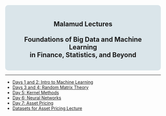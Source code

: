 ::: {style="text-align: center; background-color: #dae5ea; padding: 20px; border-radius: 10px;"}

## Malamud Lectures<br><br>Foundations of Big Data and Machine Learning <br>in Finance, Statistics, and Beyond
:::

---

- [Days 1 and 2: Intro to Machine Learning](Slides1_IntroToML.pdf)
- [Days 3 and 4: Random Matrix Theory](RandomMatrixTheory.pdf)
- [Day 5: Kernel Methods](AdvancedKernels.pdf)
- [Day 6: Neural Networks](NeuralNetworksAndNTK.pdf)
- [Day 7: Asset Pricing](AssetPricing.pdf)
- [Datasets for Asset Pricing Lecture](https://drive.google.com/drive/folders/1XC13LGDMK4knWd3x5Iep9jv7_43nmp-C?usp=drive_link)

